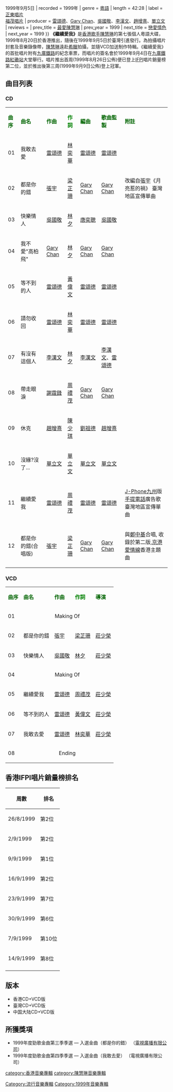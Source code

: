 {{Infobox album <!-- See Wikipedia:WikiProject_Albums -->
| name       = 繼續愛我
| type       = 專輯
| artist     = [[陳慧琳|陳慧琳]]
| cover      = 陳慧琳 繼續愛我 cover.jpg
<!-- 未知參數 | background = Blue -->
| released   = {{HK}}1999年8月20日{{·w}} {{TW}}1999年9月5日
| recorded   = 1999年
| genre      = [[粵語|粵語]]
| length     = 42:28
| label      = {{flagicon|HK}} [[正東唱片|正東唱片]]<br />{{flagicon|Taiwan}} [[福茂唱片|福茂唱片]]
| producer   = [[雷頌德|雷頌德]]、[[Gary_Chan|Gary Chan]]、[[吳國敬|吳國敬]]、[[李漢文|李漢文]]、[[趙增熹|趙增熹]]、[[單立文|單立文]]
<!-- 未知參數 | number     = 11 -->
| reviews    = <nowiki></nowiki>
| prev_title = [[最愛陳慧琳|最愛陳慧琳]]
| prev_year  = 1999
| next_title = [[戀愛情色|戀愛情色]]
| next_year  = 1999
}}
'''《繼續愛我》'''是[[香港|香港]][[歌手|歌手]][[陳慧琳|陳慧琳]]的第七張個人粵語大碟，1999年8月20日於香港推出，隨後在1999年9月5日於臺灣引進發行。為拍攝唱片封套及音樂錄像帶，[[陳慧琳|陳慧琳]]遠赴[[希臘|希臘]]拍攝，並隨VCD加送制作特輯。《繼續愛我》的首批唱片附有[[九廣鐵路|九廣鐵路]]的紀念車票，而唱片的簽名會於1999年9月4日在[[九廣鐵路|九廣鐵路]][[紅磡站|紅磡站]]大堂舉行。唱片推出首周(1999年8月26日公佈)便已登上[[IFPI|IFPI]]唱片銷量榜第二位，並於推出後第三周(1999年9月9日公佈)登上冠軍。

== 曲目列表 ==
=== CD ===
{| class="wikitable"
|-
| <font color=darkgreen>'''曲序'''</font> || <font color=darkgreen>'''曲名'''</font> || <font color=darkgreen>'''作曲'''</font> || <font color=green>'''作詞'''</font> || <font color=darkgreen>'''編曲'''</font> || <font color=darkgreen>'''歌曲監製'''</font> || <font color=darkgreen>'''附註'''</font>
|-
| 01 || 我敢去愛 || [[雷頌德|雷頌德]] || [[林奕華_(香港)|林奕華]] || [[雷頌德|雷頌德]] || [[雷頌德|雷頌德]] || 
|-
| 02 || 都是你的錯 || [[張宇|張宇]] || [[梁芷珊|梁芷珊]] || [[Gary_Chan|Gary Chan]] || [[Gary_Chan|Gary Chan]] || 改編自[[張宇|張宇]]《月亮惹的禍》	臺灣地區宣傳單曲
|-
| 03 || 快樂情人 || [[吳國敬|吳國敬]] || [[林夕|林夕]] || [[唐奕聰|唐奕聰]] || [[吳國敬|吳國敬]] || 
|-
| 04 || 我不愛"高柏飛" || [[Gary_Chan|Gary Chan]] || [[林夕|林夕]] || [[Gary_Chan|Gary Chan]] || [[Gary_Chan|Gary Chan]] || 
|-
| 05 || 等不到的人 || [[雷頌德|雷頌德]] || [[黃偉文|黃偉文]] || [[雷頌德|雷頌德]] || [[雷頌德|雷頌德]] || 
|-
| 06 || 請勿收回 || [[雷頌德|雷頌德]] || [[林奕華_(香港)|林奕華]] || [[雷頌德|雷頌德]] || [[雷頌德|雷頌德]] || 
|-
| 07 || 有沒有這個人 || [[李漢文|李漢文]] || [[林夕|林夕]] || [[李漢文|李漢文]] || [[李漢文|李漢文]]、[[雷頌德|雷頌德]] || 
|-
| 08 || 帶走眼淚 || [[謝霆鋒|謝霆鋒]] || [[周禮茂|周禮茂]] || [[Gary_Chan|Gary Chan]] || [[Gary_Chan|Gary Chan]] || 
|-
| 09 || 休克 || [[趙增熹|趙增熹]] || [[陳少琪|陳少琪]] || [[劉祖德|劉祖德]] || [[趙增熹|趙增熹]] || 
|-
| 10 || 沒緣?沒了... || [[單立文|單立文]] || [[單立文|單立文]] || [[單立文|單立文]] || [[單立文|單立文]] || 
|-
| 11 || 繼續愛我 || [[雷頌德|雷頌德]] || [[周禮茂|周禮茂]] || [[雷頌德|雷頌德]] || [[雷頌德|雷頌德]] || [[J-Phone|J-Phone]][[九州_(日本)|九州]]版[[手提電話|手提電話]]廣告歌 	臺灣地區宣傳單曲
|-
| 12 || 都是你的錯(合唱版) || [[張宇|張宇]] || [[梁芷珊|梁芷珊]] || [[Gary_Chan|Gary Chan]] || [[Gary_Chan|Gary Chan]] || 與[[鄭中基|鄭中基]]合唱, 收錄於第二版,[[京港愛情線|京港愛情線]]香港主題曲
|}

=== VCD ===
{| class="wikitable"
|-
| <font color=darkgreen>'''曲序'''</font> || <font color=darkgreen>'''曲名'''</font> || <font color=darkgreen>'''作曲'''</font> || <font color=green>'''作詞'''</font> || <font color=darkgreen>'''導演'''</font>
|-
| 01 || colspan=4|<center>Making Of</center>
|-
| 02 || 都是你的錯 || [[張宇|張宇]] || [[梁芷珊|梁芷珊]] || [[莊少榮|莊少榮]]
|-
| 03 || 快樂情人 || [[吳國敬|吳國敬]] || [[林夕|林夕]] || [[莊少榮|莊少榮]]
|-
| 04 || colspan=4|<center>Making Of</center>
|-
| 05 || 繼續愛我 || [[雷頌德|雷頌德]] || [[周禮茂|周禮茂]] || [[莊少榮|莊少榮]]
|-
| 06 || 等不到的人 || [[雷頌德|雷頌德]] || [[黃偉文|黃偉文]] || [[莊少榮|莊少榮]]
|-
| 07 || 我敢去愛 || [[雷頌德|雷頌德]] || [[林奕華_(香港)|林奕華]] || [[莊少榮|莊少榮]]
|-
| 08 || colspan=4|<center>Ending</center>
|}

==香港IFPI唱片銷量榜排名==

{| class="wikitable"
|-
! 周數 !! 排名
|-
|26/8/1999 || 第2位
|-
|2/9/1999 || 第2位
|-
|9/9/1999 || 第1位
|-
|16/9/1999 || 第2位
|-
|23/9/1999 || 第7位
|-
|30/9/1999 || 第6位
|-
|7/9/1999 || 第10位
|-
|14/9/1999 || 第8位
|-
|}

==版本==
* 香港CD+VCD版
* 臺灣CD+VCD版
* 中国大陆CD+VCD版


== 所獲獎項 ==
*1999年度勁歌金曲第三季季選 — 入選金曲（都是你的錯） （[[電視廣播有限公司|電視廣播有限公司]]）
*1999年度勁歌金曲第四季季選 — 入選金曲（我敢去愛） （電視廣播有限公司）

{{陳慧琳}}

[[category:香港音樂專輯|category:香港音樂專輯]]
[[category:陳慧琳音樂專輯|category:陳慧琳音樂專輯]]
[[Category:流行音樂專輯|Category:流行音樂專輯]]
[[Category:1999年音樂專輯|Category:1999年音樂專輯]]